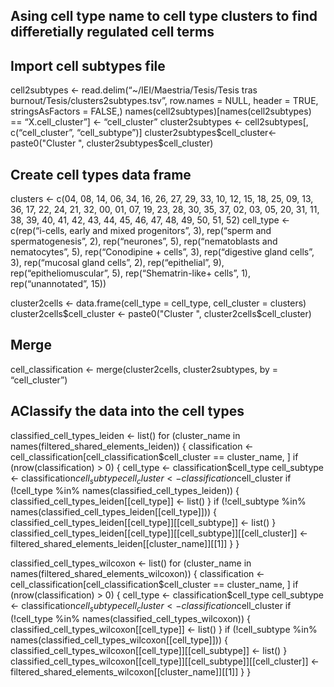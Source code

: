 ## Asing cell type name to cell type clusters to find differetially regulated cell terms

## Import cell subtypes file
cell2subtypes <- read.delim("~/IEI/Maestria/Tesis/Tesis tras burnout/Tesis/clusters2subtypes.tsv", row.names = NULL, header = TRUE, stringsAsFactors = FALSE,)
names(cell2subtypes)[names(cell2subtypes) == "X.cell_cluster"] <- "cell_cluster"
cluster2subtypes <- cell2subtypes[, c("cell_cluster", "cell_subtype")]
cluster2subtypes$cell_cluster<- paste0("Cluster ", cluster2subtypes$cell_cluster)

## Create cell types data frame
clusters <- c(04, 08, 14, 06, 34, 16, 26, 27, 29, 33, 10, 12, 15, 18, 25, 09, 13, 36, 17, 22, 24, 21, 32, 00, 01, 07, 19, 23, 28, 30, 35, 37, 02, 03, 05, 20, 31, 11, 38, 39, 40, 41, 42, 43, 44, 45, 46, 47, 48, 49, 50, 51, 52)
cell_type <- c(rep("i-cells, early and mixed progenitors", 3),
               rep("sperm and spermatogenesis", 2),
               rep("neurones", 5),
               rep("nematoblasts and nematocytes", 5),
               rep("Conodipine + cells", 3),
               rep("digestive gland cells", 3),
               rep("mucosal gland cells", 2),
               rep("epithelial", 9),
               rep("epitheliomuscular", 5),
               rep("Shematrin-like+ cells", 1),
               rep("unannotated", 15))

cluster2cells <- data.frame(cell_type = cell_type, cell_cluster = clusters)
cluster2cells$cell_cluster <- paste0("Cluster ", cluster2cells$cell_cluster)

## Merge
cell_classification <- merge(cluster2cells, cluster2subtypes, by = "cell_cluster")

## AClassify the data into the cell types
classified_cell_types_leiden <- list()
for (cluster_name in names(filtered_shared_elements_leiden)) {
  classification <- cell_classification[cell_classification$cell_cluster == cluster_name, ]
  if (nrow(classification) > 0) {
    cell_type <- classification$cell_type
    cell_subtype <- classification$cell_subtype
    cell_cluster <- classification$cell_cluster
    if (!cell_type %in% names(classified_cell_types_leiden)) {
      classified_cell_types_leiden[[cell_type]] <- list() 
    }
    if (!cell_subtype %in% names(classified_cell_types_leiden[[cell_type]])) {
      classified_cell_types_leiden[[cell_type]][[cell_subtype]] <- list() 
    }
    classified_cell_types_leiden[[cell_type]][[cell_subtype]][[cell_cluster]] <- filtered_shared_elements_leiden[[cluster_name]][[1]]
  }
}

classified_cell_types_wilcoxon <- list()
for (cluster_name in names(filtered_shared_elements_wilcoxon)) {
  classification <- cell_classification[cell_classification$cell_cluster == cluster_name, ]
  if (nrow(classification) > 0) {
    cell_type <- classification$cell_type
    cell_subtype <- classification$cell_subtype
    cell_cluster <- classification$cell_cluster
    if (!cell_type %in% names(classified_cell_types_wilcoxon)) {
      classified_cell_types_wilcoxon[[cell_type]] <- list() 
    }
    if (!cell_subtype %in% names(classified_cell_types_wilcoxon[[cell_type]])) {
      classified_cell_types_wilcoxon[[cell_type]][[cell_subtype]] <- list() 
    }
    classified_cell_types_wilcoxon[[cell_type]][[cell_subtype]][[cell_cluster]] <- filtered_shared_elements_wilcoxon[[cluster_name]][[1]]
  }
}





